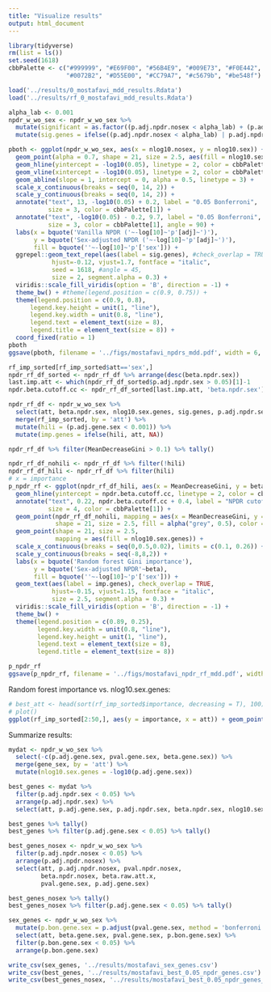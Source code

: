 ```yaml
---
title: "Visualize results"
output: html_document
---
```


```r
library(tidyverse)
rm(list = ls())
set.seed(1618)
cbbPalette <- c("#999999", "#E69F00", "#56B4E9", "#009E73", "#F0E442", 
                "#0072B2", "#D55E00", "#CC79A7", "#c5679b", "#be548f")

load('../results/0_mostafavi_mdd_results.Rdata')
load('../results/rf_0_mostafavi_mdd_results.Rdata')
```


```r
alpha_lab <- 0.001
npdr_w_wo_sex <- npdr_w_wo_sex %>%
  mutate(significant = as.factor((p.adj.npdr.nosex < alpha_lab) + (p.adj.npdr.sex < alpha_lab))) %>%
  mutate(sig.genes = ifelse((p.adj.npdr.nosex < alpha_lab) | p.adj.npdr.sex < alpha_lab, att, NA))

pboth <- ggplot(npdr_w_wo_sex, aes(x = nlog10.nosex, y = nlog10.sex)) + 
  geom_point(alpha = 0.7, shape = 21, size = 2.5, aes(fill = nlog10.sex.genes)) + 
  geom_hline(yintercept = -log10(0.05), linetype = 2, color = cbbPalette[1]) + 
  geom_vline(xintercept = -log10(0.05), linetype = 2, color = cbbPalette[1]) + 
  geom_abline(slope = 1, intercept = 0, alpha = 0.5, linetype = 3) +
  scale_x_continuous(breaks = seq(0, 14, 2)) +
  scale_y_continuous(breaks = seq(0, 14, 2)) +
  annotate("text", 13, -log10(0.05) + 0.2, label = "0.05 Bonferroni", 
           size = 3, color = cbbPalette[1]) +
  annotate("text", -log10(0.05) - 0.2, 9.7, label = "0.05 Bonferroni", 
           size = 3, color = cbbPalette[1], angle = 90) +
  labs(x = bquote('Vanilla NPDR ('~-log[10]~'p'[adj]~')'),
       y = bquote('Sex-adjusted NPDR ('~-log[10]~'p'[adj]~')'),
       fill = bquote(''~-log[10]~'p'['sex'])) +
  ggrepel::geom_text_repel(aes(label = sig.genes), #check_overlap = TRUE, 
            hjust=-0.12, vjust=1.7, fontface = "italic",
            seed = 1618, #angle = 45,
            size = 2, segment.alpha = 0.3) +
  viridis::scale_fill_viridis(option = 'B', direction = -1) + 
  theme_bw() + #theme(legend.position = c(0.9, 0.75)) +
  theme(legend.position = c(0.9, 0.8), 
      legend.key.height = unit(1, "line"),
      legend.key.width = unit(0.8, "line"),
      legend.text = element_text(size = 8),
      legend.title = element_text(size = 8)) +
  coord_fixed(ratio = 1) 
pboth
ggsave(pboth, filename = '../figs/mostafavi_npdrs_mdd.pdf', width = 6, height = 4.5)
```


```r
rf_imp_sorted[rf_imp_sorted$att=='sex',]
npdr_rf_df_sorted <- npdr_rf_df %>% arrange(desc(beta.npdr.sex))
last.imp.att <- which(npdr_rf_df_sorted$p.adj.npdr.sex > 0.05)[1]-1
npdr.beta.cutoff.cc <- npdr_rf_df_sorted[last.imp.att, 'beta.npdr.sex']

npdr_rf_df <- npdr_w_wo_sex %>%
  select(att, beta.npdr.sex, nlog10.sex.genes, sig.genes, p.adj.npdr.sex, p.adj.gene.sex) %>%
  merge(rf_imp_sorted, by = 'att') %>%
  mutate(hili = (p.adj.gene.sex < 0.001)) %>%
  mutate(imp.genes = ifelse(hili, att, NA))

npdr_rf_df %>% filter(MeanDecreaseGini > 0.1) %>% tally()

npdr_rf_df_nohili <- npdr_rf_df %>% filter(!hili)
npdr_rf_df_hili <- npdr_rf_df %>% filter(hili)
# x = importance
p_npdr_rf <- ggplot(npdr_rf_df_hili, aes(x = MeanDecreaseGini, y = beta.npdr.sex)) + 
  geom_hline(yintercept = npdr.beta.cutoff.cc, linetype = 2, color = cbbPalette[1]) + 
  annotate("text", 0.22, npdr.beta.cutoff.cc + 0.4, label = "NPDR cutoff", 
           size = 4, color = cbbPalette[1]) +
  geom_point(npdr_rf_df_nohili, mapping = aes(x = MeanDecreaseGini, y = beta.npdr.sex),
             shape = 21, size = 2.5, fill = alpha("grey", 0.5), color = alpha("grey", 0.3)) +
  geom_point(shape = 21, size = 2.5,
             mapping = aes(fill = nlog10.sex.genes)) +
  scale_x_continuous(breaks = seq(0,0.5,0.02), limits = c(0.1, 0.26)) +
  scale_y_continuous(breaks = seq(-8,8,2)) +
  labs(x = bquote('Random forest Gini importance'),
       y = bquote('Sex-adjusted NPDR'~beta),
       fill = bquote(''~-log[10]~'p'['sex'])) +
  geom_text(aes(label = imp.genes), check_overlap = TRUE, 
            hjust=-0.15, vjust=1.15, fontface = "italic",
            size = 2.5, segment.alpha = 0.3) +
  viridis::scale_fill_viridis(option = 'B', direction = -1) + 
  theme_bw() + 
  theme(legend.position = c(0.89, 0.25), 
        legend.key.width = unit(0.8, "line"),
        legend.key.height = unit(1, "line"),
        legend.text = element_text(size = 8),
        legend.title = element_text(size = 8)) 

p_npdr_rf
ggsave(p_npdr_rf, filename = '../figs/mostafavi_npdr_rf_mdd.pdf', width = 6, height = 4)

```


Random forest importance vs. nlog10.sex.genes:
```r
# best_att <- head(sort(rf_imp_sorted$importance, decreasing = T), 100)
# plot()
ggplot(rf_imp_sorted[2:50,], aes(y = importance, x = att)) + geom_point() + geom_label(aes(label = att))
```



Summarize results:

```r
mydat <- npdr_w_wo_sex %>% 
  select(-c(p.adj.gene.sex, pval.gene.sex, beta.gene.sex)) %>%
  merge(gene_sex, by = 'att') %>%
  mutate(nlog10.sex.genes = -log10(p.adj.gene.sex))

best_genes <- mydat %>%
  filter(p.adj.npdr.sex < 0.05) %>%
  arrange(p.adj.npdr.sex) %>%
  select(att, p.adj.gene.sex, p.adj.npdr.sex, beta.npdr.sex, nlog10.sex.genes)

best_genes %>% tally()
best_genes %>% filter(p.adj.gene.sex < 0.05) %>% tally()

best_genes_nosex <- npdr_w_wo_sex %>%
  filter(p.adj.npdr.nosex < 0.05) %>%
  arrange(p.adj.npdr.nosex) %>%
  select(att, p.adj.npdr.nosex, pval.npdr.nosex, 
         beta.npdr.nosex, beta.raw.att.x,
         pval.gene.sex, p.adj.gene.sex)

best_genes_nosex %>% tally()
best_genes_nosex %>% filter(p.adj.gene.sex < 0.05) %>% tally()

sex_genes <- npdr_w_wo_sex %>%
  mutate(p.bon.gene.sex = p.adjust(pval.gene.sex, method = 'bonferroni')) %>%
  select(att, beta.gene.sex, pval.gene.sex, p.bon.gene.sex) %>%
  filter(p.bon.gene.sex < 0.05) %>%
  arrange(p.bon.gene.sex)

write_csv(sex_genes, '../results/mostafavi_sex_genes.csv')
write_csv(best_genes, '../results/mostafavi_best_0.05_npdr_genes.csv')
write_csv(best_genes_nosex, '../results/mostafavi_best_0.05_npdr_genes_nosex.csv')

```

